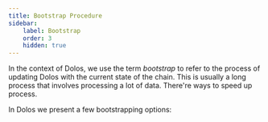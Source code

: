 ```yaml
---
title: Bootstrap Procedure
sidebar:
    label: Bootstrap
    order: 3
    hidden: true
---
```




In the context of Dolos, we use the term _bootstrap_ to refer to the process of updating Dolos with the current state of the chain. This is usually a long process that involves processing a lot of data. There're ways to speed up process.

In Dolos we present a few bootstrapping options:

<CardGrid>
    <LinkCard title="Relay Node" href="./bootstrap/relay" />
    <LinkCard title="Mithril Snapshot" href="./bootstrap/mithril" />
</CardGrid>
